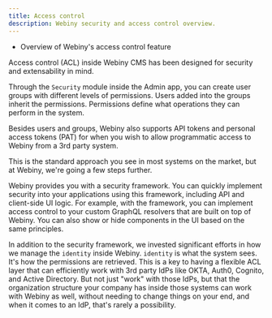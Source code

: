 ```yaml
---
title: Access control
description: Webiny security and access control overview.
---
```



<Alert type="success" title="WHAT YOU'LL LEARN">

- Overview of Webiny's access control feature

</Alert>

Access control (ACL) inside Webiny CMS has been designed for security and extensability in mind. 

Through the `Security` module inside the Admin app, you can create user groups with different levels of permissions. Users added into the groups inherit the permissions. Permissions define what operations they can perform in the system.

Besides users and groups, Webiny also supports API tokens and personal access tokens (PAT) for when you wish to allow programmatic access to Webiny from a 3rd party system. 

This is the standard approach you see in most systems on the market, but at Webiny, we're going a few steps further. 

Webiny provides you with a security framework. You can quickly implement security into your applications using this framework, including API and client-side UI logic. For example, with the framework, you can implement access control to your custom GraphQL resolvers that are built on top of Webiny. You can also show or hide components in the UI based on the same principles. 

In addition to the security framework, we invested significant efforts in how we manage the `identity` inside Webiny. `identity` is what the system sees. It's how the permissions are retrieved. This is a key to having a flexible ACL layer that can efficiently work with 3rd party IdPs like OKTA, Auth0, Cognito, and Active Directory. But not just "work" with those IdPs, but that the organization structure your company has inside those systems can work with Webiny as well, without needing to change things on your end, and when it comes to an IdP, that's rarely a possibility. 

